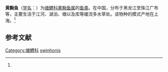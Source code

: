 {{Speciesbox 
| status = NE
| status_system = IUCN3.1
| status_ref = 
| taxon = Hypseleotris swinhonis 
| authority =  (Günther, 1873)<ref name='id8252'>{{cite web| url =http://www.bioinfo.cn/db05/BjdwSpecies.php?action=view&id=8252| title =黄黝鱼| work =《中国动物物种编目数据库》| publisher =中国科学院微生物研究所| author =中国科学院动物研究所| accessdate =2009-04-16| deadurl =yes| archiveurl =https://web.archive.org/web/20160305105725/http://www.bioinfo.cn/db05/BjdwSpecies.php?action=view&id=8252| archivedate =2016-03-05}}</ref>
}}

'''黄黝鱼'''（[[学名|学名]]：{{lang|la|''Hypseleotris swinhonis''}}）为[[塘鳢科|塘鳢科]][[黄黝鱼属|黄黝鱼属]]的[[鱼类|鱼类]]。在中国，分布于黑龙江至珠江广布等，主要生活于江河、湖泊、塘以及库等缓流多水草处。该物种的模式产地在上海。<ref name='id8252'/>

== 参考文献 ==
{{reflist}}

{{Wikispecies|Hypseleotris swinhonis}}
{{Taxonbar|from=Q11178657}}

[[Category:塘鱧科|Category:塘鱧科]]
[[Category:黄黝鱼属|swinhonis]]